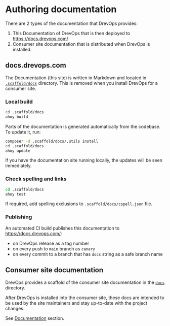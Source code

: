 # Authoring documentation

There are 2 types of the documentation that DrevOps provides:

1. This Documentation of DrevOps that is then deployed
   to https://docs.drevops.com/
2. Consumer site documentation that is distributed when DrevOps is installed.

## docs.drevops.com

The Documentation (this site) is written in Markdown and located in
[`.scaffold/docs`](https://github.com/drevops/scaffold/blob/develop/.scaffold/docs) directory. This is
removed when you install DrevOps for a
consumer site.

### Local build

```bash
cd .scaffold/docs
ahoy build
```

Parts of the documentation is generated automatically from the codebase.
To update it, run:

```bash
composer -d .scaffold/docs/.utils install
cd .scaffold/docs
ahoy update
```

If you have the documentation site running locally, the updates will be seen
immediately.

### Check spelling and links

```bash
cd .scaffold/docs
ahoy test
```

If required, add spelling exclusions to `.scaffold/docs/cspell.json`
file.

### Publishing

An automated CI build publishes this documentation to https://docs.drevops.com/:
- on DrevOps release as a tag number
- on every push to `main` branch as `canary`
- on every commit to a branch that has `docs` string as a safe branch name

## Consumer site documentation

DrevOps provides a scaffold of the consumer site documentation in the
[`docs`](https://github.com/drevops/scaffold/blob/develop/docs) directory.

After DrevOps is installed into the consumer site, these docs are intended to
be used by the site maintainers and stay up-to-date with the project changes.

See [Documentation](../../workflows/documentation.mdx) section.
